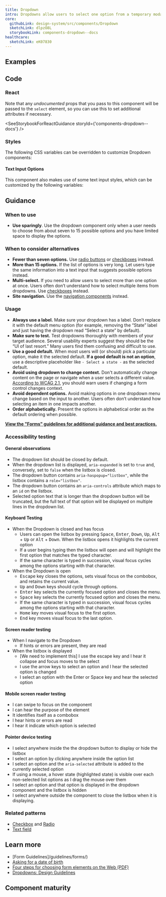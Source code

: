 ```yaml
---
title: Dropdown
intro: Dropdowns allow users to select one option from a temporary modal menu.
core:
  githubLink: design-system/src/components/Dropdown
  sketchLink: dlpzO8L
  storybookLink: components-dropdown--docs
healthcare:
  sketchLink: eK07830
---
```


## Examples

<StorybookExample componentName="dropdown" storyId="components-dropdown--default" minHeight={250} />

## Code

### React

Note that any _undocumented_ props that you pass to this component will be passed to the `select` element, so you can use this to set additional attributes if necessary.

<SeeStorybookForReactGuidance storyId={'components-dropdown--docs'} />

### Styles

The following CSS variables can be overridden to customize Dropdown components:

<ComponentThemeOptions componentname="dropdown" />

#### Text Input Options

This component also makes use of some text input styles, which can be customized by the following variables:

<ComponentThemeOptions componentname="text-input" />

## Guidance

### When to use

- **Use sparingly**. Use the dropdown component only when a user needs to choose from about seven to 15 possible options and you have limited space to display the options.

### When to consider alternatives

- **Fewer than seven options.** Use [radio buttons](/components/radio) or [checkboxes](/components/checkbox/) instead.
- **More than 15 options.** If the list of options is very long. Let users type the same information into a text input that suggests possible options instead.
- **Multi-select.** If you need to allow users to select more than one option at once. Users often don’t understand how to select multiple items from dropdowns. Use [checkboxes]({{root}}/components/choice) instead.
- **Site navigation.** Use the [navigation components](/components/vertical-nav/) instead.

### Usage

- **Always use a label.** Make sure your dropdown has a label. Don’t replace it with the default menu option (for example, removing the “State” label and just having the dropdown read “Select a state” by default).
- **Make sure to test.** Test dropdowns thoroughly with members of your target audience. Several usability experts suggest they should be the “UI of last resort.” Many users find them confusing and difficult to use.
- **Use a good default.** When most users will (or should) pick a particular option, make it the selected default. **If a good default is not an option**, use a descriptive placeholder like `- Select a state -` as the selected default.
- **Avoid using dropdown to change context.** Don't automatically change content on the page or navigate when a user selects a different value. [According to WCAG 2.1](https://www.w3.org/WAI/WCAG21/Understanding/on-input), you should warn users if changing a form control changes context.
- **Avoid dependent options.** Avoid making options in one dropdown menu change based on the input to another. Users often don’t understand how selecting an item in one impacts another.
- **Order alphabetically.** Present the options in alphabetical order as the default ordering when possible.

**[View the "Forms" guidelines for additional guidance and best practices.](/patterns/forms/)**

### Accessibility testing

#### General observations

- The dropdown list should be closed by default.
- When the dropdown list is displayed, `aria-expanded` is set to `true` and, conversely, set to `false` when the listbox is closed.
- The dropdown button contains `aria-haspopup="listbox"`, while the listbox contains a `role="listbox"`.
- The dropdown button contains an `aria-controls` attribute which maps to an `id` on the listbox.
- Selected option text that is longer than the dropdown button will be truncated, but the full text of that option will be displayed on multiple lines in the dropdown list.
 
#### Keyboard Testing

- When the Dropdown is closed and has focus
    - Users can open the listbox by pressing <kbd>Space</kbd>, <kbd>Enter</kbd>, <kbd>Down</kbd>, <kbd>Up</kbd>, <kbd>Alt</kbd> + <kbd>Up</kbd> or <kbd>Alt</kbd> + <kbd>Down</kbd>. When the listbox opens it highlights the current option
    - If a user begins typing then the listbox will open and will highlight the first option that matches the typed character.
    - If the same character is typed in succession, visual focus cycles among the options starting with that character.
- When the Dropdown is open
    - <kbd>Escape</kbd> key closes the options, sets visual focus on the combobox, and retains the current value.
    - <kbd>Up</kbd> and <kbd>Down</kbd> keys should cycle through options.
    - <kbd>Enter</kbd> key selects the currently focused option and closes the menu.
    - <kbd>Space</kbd> key selects the currently focused option and closes the menu.
    - If the same character is typed in succession, visual focus cycles among the options starting with that character.
    - <kbd>Home</kbd> key moves visual focus to the first option.
    - <kbd>End</kbd> key moves visual focus to the last option.

#### Screen reader testing

- When I navigate to the Dropdown
    - If hints or errors are present, they are read
- When the listbox is displayed
    - [We need to implement this] I use the escape key and I hear it collapse and focus moves to the select
    - I use the arrow keys to select an option and I hear the selected option is changed
    - I select an option with the Enter or Space key and hear the selected option

#### Mobile screen reader testing
- I can swipe to focus on the component
- I can hear the purpose of the element
- It identifies itself as a combobox
- I hear hints or errors are read
- I hear it indicate which option is selected

#### Pointer device testing
- I select anywhere inside the the dropdown button to display or hide the listbox
- I select an option by clicking anywhere inside the option list
- I select an option and the `aria-selected` attribute is added to the currently selected option
- If using a mouse, a hover state (highlighted state) is visible over each non-selected list options as I drag the mouse over them
- I select an option and that option is displayed in the dropdown component and the listbox is hidden
- I select anywhere outside the component to close the listbox when it is displaying.

### Related patterns

- [Checkbox](/components/checkbox) and [Radio](/components/radio/)
- [Text field](/components/text-field/)

## Learn more

- [Form Guidelines]/guidelines/forms/)
- [Asking for a date of birth](https://designnotes.blog.gov.uk/2013/12/05/asking-for-a-date-of-birth/)
- [Four steps for choosing form elements on the Web (PDF)](http://www.formsthatwork.com/files/Articles/dropdown.pdf)
- [Dropdowns: Design Guidelines](https://www.nngroup.com/articles/drop-down-menus/)

## Component maturity

<MaturityChecklist
  a11yStandards={true}
  color={true}
  forcedColors={true}
  screenReaders={true}
  keyboardNavigable={true}
  storybook={true}
  responsive={true}
  spanish={null}
  completeUiKit={false}
  responsiveUiKit={false}
  tokensInCode={true}
  tokensInSketch={true}
/>
